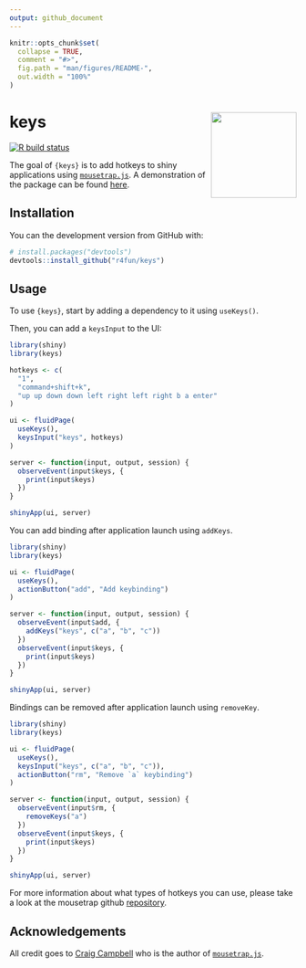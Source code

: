 ```yaml
---
output: github_document
---
```


<!-- README.md is generated from README.Rmd. Please edit that file -->

```r
knitr::opts_chunk$set(
  collapse = TRUE,
  comment = "#>",
  fig.path = "man/figures/README-",
  out.width = "100%"
)
```

# keys <img src="man/figures/logo.png" align="right" height=150/>

<!-- badges: start -->
[![R build status](https://github.com/r4fun/keys/workflows/R-CMD-check/badge.svg)](https://github.com/r4fun/keys/actions)
<!-- badges: end -->

The goal of `{keys}` is to add hotkeys to shiny applications using [`mousetrap.js`](https://github.com/ccampbell/mousetrap). A demonstration of the package can be found [here](https://r4fun.dev/shiny/keys-app/).

## Installation

You can the development version from GitHub with:

```r
# install.packages("devtools")
devtools::install_github("r4fun/keys")
```

## Usage

To use `{keys}`, start by adding a dependency to it using `useKeys()`.

Then, you can add a `keysInput` to the UI:

```r
library(shiny)
library(keys)

hotkeys <- c(
  "1", 
  "command+shift+k", 
  "up up down down left right left right b a enter"
)

ui <- fluidPage(
  useKeys(),
  keysInput("keys", hotkeys)
)

server <- function(input, output, session) {
  observeEvent(input$keys, {
    print(input$keys)
  })
}

shinyApp(ui, server)
```

You can add binding after application launch using `addKeys`.

```r
library(shiny)
library(keys)

ui <- fluidPage(
  useKeys(),
  actionButton("add", "Add keybinding")
)

server <- function(input, output, session) {
  observeEvent(input$add, {
    addKeys("keys", c("a", "b", "c"))
  })
  observeEvent(input$keys, {
    print(input$keys)
  })
}

shinyApp(ui, server)
```

Bindings can be removed after application launch using `removeKey`.

```r
library(shiny)
library(keys)

ui <- fluidPage(
  useKeys(),
  keysInput("keys", c("a", "b", "c")),
  actionButton("rm", "Remove `a` keybinding")
)

server <- function(input, output, session) {
  observeEvent(input$rm, {
    removeKeys("a")
  })
  observeEvent(input$keys, {
    print(input$keys)
  })
}

shinyApp(ui, server)
```

For more information about what types of hotkeys you can use, please take a look at the mousetrap github [repository](https://github.com/ccampbell/mousetrap).

## Acknowledgements

All credit goes to [Craig Campbell](https://github.com/ccampbell) who is the author of [`mousetrap.js`](https://github.com/ccampbell/mousetrap).
